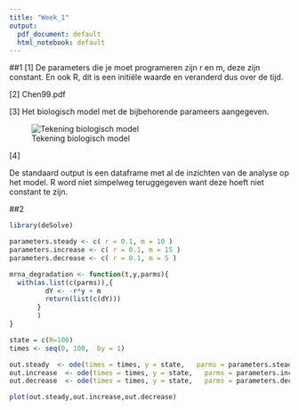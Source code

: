 ```yaml
---
title: "Week_1"
output:
  pdf_document: default
  html_notebook: default
---
```

##1
[1]
De parameters die je moet programeren zijn r en m, deze zijn constant.
En ook R, dit is een initiële waarde en veranderd dus over de tijd.


[2]
Chen99.pdf


[3]
Het biologisch model met de bijbehorende parameers aangegeven.

![Tekening biologisch model](pic.png)


[4]

De standaard output is een dataframe met al de inzichten van de analyse op het model.
R word niet simpelweg teruggegeven want deze hoeft niet constant te zijn.


##2

```r
library(deSolve)

parameters.steady <- c( r = 0.1, m = 10 )
parameters.increase <- c( r = 0.1, m = 15 )
parameters.decrease <- c( r = 0.1, m = 5 )

mrna_degradation <- function(t,y,parms){
  with(as.list(c(parms)),{
         dY <- -r*y + m
         return(list(c(dY)))
       }
       )
}

state = c(R=100)
times <- seq(0, 100,  by = 1)

out.steady  <- ode(times = times, y = state,   parms = parameters.steady, func = mrna_degradation , method = "euler")
out.increase  <- ode(times = times, y = state,   parms = parameters.increase, func = mrna_degradation , method = "euler")
out.decrease  <- ode(times = times, y = state,   parms = parameters.decrease, func = mrna_degradation , method = "euler")

plot(out.steady,out.increase,out.decrease)
```







